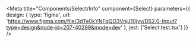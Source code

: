 
<Meta
  title="Components/Select/Info"
  component={Select}
  parameters={{
    design: {
      type: 'figma',
      url: 'https://www.figma.com/file/3dTe0kYNFqQO3VnjJ10jyv/DS2.0-Input?type=design&node-id=207-40299&mode=dev'
    },
    jest: ['Select.test.tsx']
  }}
/>

<Story of={DecoratorDefault} />

<Unstyled>
  <Stories />
</Unstyled>

